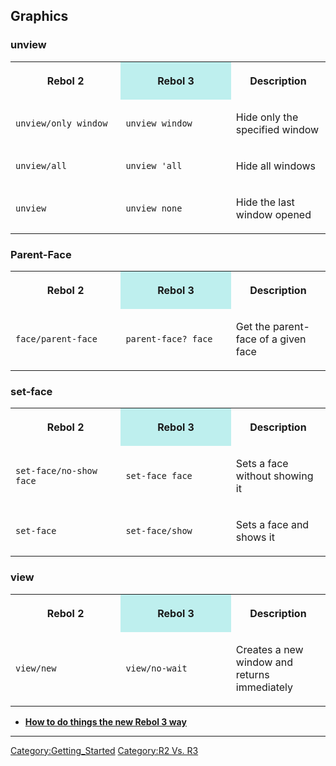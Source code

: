 ==Graphics==

===unview===
<table class="wikitable" style="width:100%">
<tr><th width="35%">Rebol 2</th><th width="35%" style="background-color:#BEEFEE">Rebol 3</th><th width="30%">Description</th></tr>
<tr><td><tt>unview/only window</tt></td><td><tt>unview window</tt></td><td>Hide only the specified window</td></tr>
<tr><td><tt>unview/all</tt></td><td><tt>unview 'all</tt></td><td>Hide all windows</td></tr>
<tr><td><tt>unview</tt></td><td><tt>unview none</tt></td><td>Hide the last window opened</td></tr>
</table>

===Parent-Face===
<table class="wikitable" style="width:100%">
<tr><th width="35%">Rebol 2</th><th width="35%" style="background-color:#BEEFEE">Rebol 3</th><th width="30%">Description</th></tr>
<tr><td><tt>face/parent-face</tt></td><td><tt>parent-face? face</tt></td><td>Get the parent-face of a given face</td></tr>
</table>

===set-face===
<table class="wikitable" style="width:100%">
<tr><th width="35%">Rebol 2</th><th width="35%" style="background-color:#BEEFEE">Rebol 3</th><th width="30%">Description</th></tr>
<tr><td><tt>set-face/no-show face</tt></td><td><tt>set-face face</tt></td><td>Sets a face without showing it</td></tr>
<tr><td><tt>set-face</tt></td><td><tt>set-face/show</tt></td><td>Sets a face and shows it</td></tr>
</table>

===view===
<table class="wikitable" style="width:100%">
<tr><th width="35%">Rebol 2</th><th width="35%" style="background-color:#BEEFEE">Rebol 3</th><th width="30%">Description</th></tr>
<tr><td><tt>view/new</tt></td><td><tt>view/no-wait</tt></td><td>Creates a new window and returns immediately</td></tr>
</table>
*'''[[How to do things the new Rebol 3 way]] '''


----

{{Template:Getting_Started_TOC}}
[[Category:Getting_Started]]
[[Category:R2 Vs. R3]]